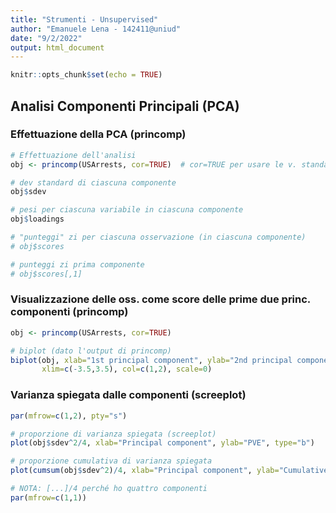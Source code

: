 ```yaml
---
title: "Strumenti - Unsupervised"
author: "Emanuele Lena - 142411@uniud"
date: "9/2/2022"
output: html_document
---
```


```r
knitr::opts_chunk$set(echo = TRUE)
```

## Analisi Componenti Principali (PCA)


### Effettuazione della PCA (princomp)

```r
# Effettuazione dell'analisi
obj <- princomp(USArrests, cor=TRUE)  # cor=TRUE per usare le v. standardizzate

# dev standard di ciascuna componente
obj$sdev        

# pesi per ciascuna variabile in ciascuna componente
obj$loadings    

# "punteggi" zi per ciascuna osservazione (in ciascuna componente)
# obj$scores      

# punteggi zi prima componente
# obj$scores[,1]  

```

### Visualizzazione delle oss. come score delle prime due princ. componenti (princomp)

```r
obj <- princomp(USArrests, cor=TRUE)

# biplot (dato l'output di princomp)
biplot(obj, xlab="1st principal component", ylab="2nd principal component", 
       xlim=c(-3.5,3.5), col=c(1,2), scale=0)

```

### Varianza spiegata dalle componenti (screeplot)


```r
par(mfrow=c(1,2), pty="s")

# proporzione di varianza spiegata (screeplot)
plot(obj$sdev^2/4, xlab="Principal component", ylab="PVE", type="b")

# proporzione cumulativa di varianza spiegata
plot(cumsum(obj$sdev^2)/4, xlab="Principal component", ylab="Cumulative PVE", ylim=c(0,1), type="b")

# NOTA: [...]/4 perché ho quattro componenti
par(mfrow=c(1,1))
```





